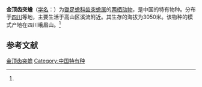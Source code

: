 {{Speciesbox
| name = 金顶齿突蟾
| status = 
| status_system = 
| image = 
| genus = Scutiger
| species = chintingensis
| authority = ([[刘承钊|Liu]] et Hu, 1960)<ref name='id4874'>{{cite web| url =http://www.bioinfo.cn/db05/BjdwSpecies.php?action=view&id=4874| title =金顶齿突蟾| work =《中国动物物种编目数据库》| publisher =中国科学院微生物研究所| author =中国科学院动物研究所| accessdate =2009-04-11| deadurl =yes| archiveurl =https://web.archive.org/web/20131203122335/http://www.bioinfo.cn/db05/BjdwSpecies.php?action=view| archivedate =2013-12-03}}</ref>
}}

'''金顶齿突蟾'''（[[学名|学名]]：{{lang|la|''Scutiger chintingensis''}}）为[[锄足蟾科|锄足蟾科]][[齿突蟾属|齿突蟾属]]的[[两栖动物|两栖动物]]，是中国的特有物种。分布于[[四川|四川]]等地，主要生活于高山区溪流附近。其生存的海拔为3050米。该物种的模式产地在四川峨眉山。<ref name='id4874'/>

== 参考文献 ==
{{reflist}}

{{Wikispecies|Scutiger chintingensis}}
{{Taxonbar|from=Q386364}}

[[Category:齿突蟾属|金顶齿突蟾]]
[[Category:中国特有种|Category:中国特有种]]


{{amphibian-stub}}